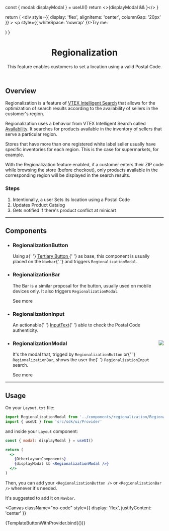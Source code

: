 


<Meta title="Features/Regionalization/Default" />

  const { modal: displayModal } = useUI()
  return <>{displayModal && <RegionalizationModal />}</>
}

  return (
    <UIProvider>
      <SessionProvider initialState={{}}>
        <div
          style={{ display: 'flex', alignItems: 'center', columnGap: '20px' }}
        >
          <p style={{ whiteSpace: 'nowrap' }}>Try me:</p>
          <RegionalizationButton />
          <TemplateRegionalizationModal />
        </div>
      </SessionProvider>
    </UIProvider>
  )
}

<header>

# Regionalization

This feature enables customers to set a location using a valid Postal Code.

</header>

## Overview

Regionalization is a feature of [VTEX Intelligent Search](https://help.vtex.com/en/tracks/vtex-intelligent-search--19wrbB7nEQcmwzDPl1l4Cb/3qgT47zY08biLP3d5os3DG) that allows for the optimization of search results according to the availability of sellers in the customer's region.

Regionalization uses a behavior from VTEX Intelligent Search called [Availability](https://help.vtex.com/en/tracks/vtex-intelligent-search--19wrbB7nEQcmwzDPl1l4Cb/7LMQbWK5nElIkXo0NK8Kux). It searches for products available in the inventory of sellers that serve a particular region.

Stores that have more than one registered white label seller usually have specific inventories for each region. This is the case for supermarkets, for example.

With the Regionalization feature enabled, if a customer enters their ZIP code while browsing the store (before checkout), only products available in the corresponding region will be displayed in the search results.

### Steps

1. Intentionally, a user Sets its location using a Postal Code
2. Updates Product Catalog
3. Gets notified if there's product conflict at minicart

---

## Components

<section className="sbdocs-list">
  <ul>
    <li>
      <div>
        <SessionProvider>
          <UIProvider>
            <RegionalizationButton />
            <TemplateRegionalizationModal />
          </UIProvider>
        </SessionProvider>
      </div>
      <article className="sbdocs-list-text">
        <h3>RegionalizationButton</h3>
        <p>
          Using a{' '}
          <a href="../?path=/docs/atoms-button--button#tertiary">
            Tertiary Button
          </a>{' '}
          as base, this component is usually placed on the <code>Navbar</code>{' '}
          and triggers
          <code>RegionalizationModal</code>.
        </p>
      </article>
    </li>
    <li>
      <div>
        <SessionProvider>
          <UIProvider>
            <RegionalizationBar />
            <TemplateRegionalizationModal />
          </UIProvider>
        </SessionProvider>
      </div>
      <article className="sbdocs-list-text">
        <h3>RegionalizationBar</h3>
        <p>
          The Bar is a similar proposal for the button, usually used on mobile
          devices only. It also triggers <code>RegionalizationModal</code>.
        </p>
        <ButtonLink
          variant="tertiary"
          href="?path=/docs/features-regionalization-regionalizationbar--bar"
          data-fs-button-size="small"
        >
          See more
          <Icon name="ArrowRight" width="18" height="18" weight="bold" />
        </ButtonLink>
      </article>
    </li>
    <li>
      <div>
        <SessionProvider>
          <UIProvider>
            <RegionalizationInput />
          </UIProvider>
        </SessionProvider>
      </div>
      <article className="sbdocs-list-text">
        <h3>RegionalizationInput</h3>
        <p>
          An actionable{' '}
          <a href="../?path=/docs/atoms-inputtext--actionable">InputText</a>{' '}
          able to check the Postal Code authenticity.
        </p>
      </article>
    </li>
    <li>
      <div>
        <img
          src="https://user-images.githubusercontent.com/11613011/172647856-b7b733ec-870f-45df-b26f-476456179a7e.png"
          align="right"
        />
      </div>
      <article className="sbdocs-list-text">
        <h3>RegionalizationModal</h3>
        <p>
          It's the modal that, trigged by <code>RegionalizationButton</code> or{' '}
          <code>RegionalizationBar</code>, shows the user the{' '}
          <code>RegionalizationInput</code> search.
        </p>
        <ButtonLink
          variant="tertiary"
          href="?path=/docs/features-regionalization-regionalizationbar--bar"
          data-fs-button-size="small"
        >
          See more
          <Icon name="ArrowRight" width="18" height="18" weight="bold" />
        </ButtonLink>
      </article>
    </li>
  </ul>
</section>

---

## Usage

On your `Layout.txt` file:

```jsx
import RegionalizationModal from '../components/regionalization/RegionalizationModal'
import { useUI } from 'src/sdk/ui/Provider'
```

and inside your `Layout` component:

```jsx
const { modal: displayModal } = useUI()

return (
  <>
    {OtherLayoutComponents}
    {displayModal && <RegionalizationModal />}
  </>
)
```

Then, you can add your `<RegionalizationButton />` or `<RegionalizationBar />` whenever it's needed.

It's suggested to add it on `Navbar`.

<Canvas
  className="no-code"
  style={{ display: 'flex', justifyContent: 'center' }}
>
  <Story name="default-button">{TemplateButtonWithProvider.bind({})}</Story>
</Canvas>

